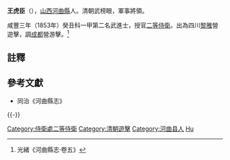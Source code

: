 '''王虎臣'''（{{bd|？年||？年||Wang王}}），[[山西|山西]][[河曲縣|河曲縣]]人。清朝武榜眼，軍事將領。

咸豐三年（1853年）癸丑科一甲第二名武進士，授官[[二等侍衛|二等侍衛]]。出為四川[[黎雅|黎雅]]營遊擊，調[[成都|成都]]營游擊。<ref>光緒《河曲縣志·卷五》</ref>

==註釋==
{{reflist}}

==參考文獻==
*同治《河曲縣志》

{{-}}
{{咸豐三年癸丑科武殿試金榜}}
{{DEFAULTSORT:Wang王}}
[[Category:侍衛處二等侍衛|Category:侍衛處二等侍衛]]
[[Category:清朝遊擊|Category:清朝遊擊]]
[[Category:河曲县人|Category:河曲县人]]
[[Category:王姓|Hu]]
{{清朝人物小作品}}